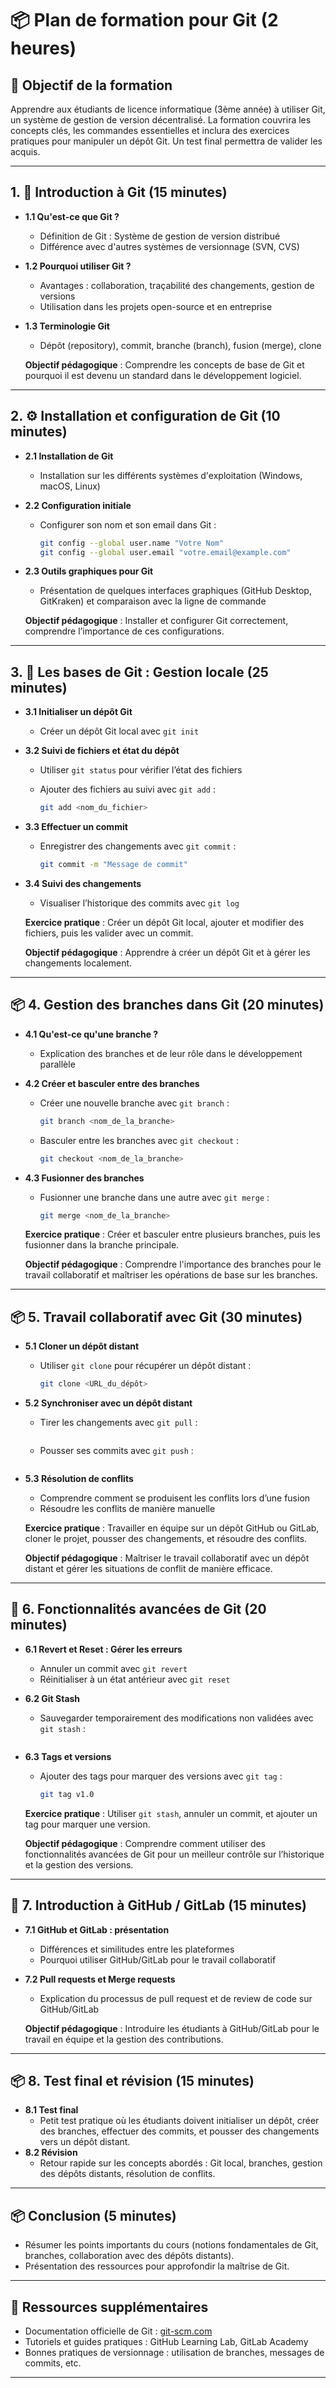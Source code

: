 # 📦 Plan de formation pour Git (2 heures)

## 🎯 Objectif de la formation

Apprendre aux étudiants de licence informatique (3ème année) à utiliser Git, un système de gestion de version décentralisé. La formation couvrira les concepts clés, les commandes essentielles et inclura des exercices pratiques pour manipuler un dépôt Git. Un test final permettra de valider les acquis.

---

## 1. 🐙 Introduction à Git (15 minutes)

- **1.1 Qu'est-ce que Git ?**
  - Définition de Git : Système de gestion de version distribué
  - Différence avec d'autres systèmes de versionnage (SVN, CVS)
- **1.2 Pourquoi utiliser Git ?**
  - Avantages : collaboration, traçabilité des changements, gestion de versions
  - Utilisation dans les projets open-source et en entreprise
- **1.3 Terminologie Git**
  - Dépôt (repository), commit, branche (branch), fusion (merge), clone

   **Objectif pédagogique** : Comprendre les concepts de base de Git et pourquoi il est devenu un standard dans le développement logiciel.

---

## 2. ⚙️ Installation et configuration de Git (10 minutes)

- **2.1 Installation de Git**
  - Installation sur les différents systèmes d'exploitation (Windows, macOS, Linux)
- **2.2 Configuration initiale**
  - Configurer son nom et son email dans Git :

     ```bash copy
     git config --global user.name "Votre Nom"
     git config --global user.email "votre.email@example.com"
     ```

- **2.3 Outils graphiques pour Git**
  - Présentation de quelques interfaces graphiques (GitHub Desktop, GitKraken) et comparaison avec la ligne de commande

   **Objectif pédagogique** : Installer et configurer Git correctement, comprendre l’importance de ces configurations.

---

## 3. 📂 Les bases de Git : Gestion locale (25 minutes)

- **3.1 Initialiser un dépôt Git**
  - Créer un dépôt Git local avec `git init`
- **3.2 Suivi de fichiers et état du dépôt**
  - Utiliser `git status` pour vérifier l’état des fichiers
  - Ajouter des fichiers au suivi avec `git add` :

     ```bash copy
     git add <nom_du_fichier>
     ```

- **3.3 Effectuer un commit**
  - Enregistrer des changements avec `git commit` :

     ```bash copy
     git commit -m "Message de commit"
     ```

- **3.4 Suivi des changements**
  - Visualiser l’historique des commits avec `git log`

   **Exercice pratique** : Créer un dépôt Git local, ajouter et modifier des fichiers, puis les valider avec un commit.

   **Objectif pédagogique** : Apprendre à créer un dépôt Git et à gérer les changements localement.

---

## 📦 4. **Gestion des branches dans Git** (20 minutes)

- **4.1 Qu'est-ce qu'une branche ?**
  - Explication des branches et de leur rôle dans le développement parallèle
- **4.2 Créer et basculer entre des branches**
  - Créer une nouvelle branche avec `git branch` :

     ```bash copy
     git branch <nom_de_la_branche>
     ```

  - Basculer entre les branches avec `git checkout` :

     ```bash copy
     git checkout <nom_de_la_branche>
     ```

- **4.3 Fusionner des branches**
  - Fusionner une branche dans une autre avec `git merge` :

     ```bash copy
     git merge <nom_de_la_branche>
     ```

   **Exercice pratique** : Créer et basculer entre plusieurs branches, puis les fusionner dans la branche principale.

   **Objectif pédagogique** : Comprendre l'importance des branches pour le travail collaboratif et maîtriser les opérations de base sur les branches.

---

## 📦 5. **Travail collaboratif avec Git** (30 minutes)

- **5.1 Cloner un dépôt distant**
  - Utiliser `git clone` pour récupérer un dépôt distant :

     ```bash copy
     git clone <URL_du_dépôt>
     ```

- **5.2 Synchroniser avec un dépôt distant**
  - Tirer les changements avec `git pull` :

     ```bash copy
     ```

  - Pousser ses commits avec `git push` :

     ```bash copy
     ```

- **5.3 Résolution de conflits**
  - Comprendre comment se produisent les conflits lors d’une fusion
  - Résoudre les conflits de manière manuelle

   **Exercice pratique** : Travailler en équipe sur un dépôt GitHub ou GitLab, cloner le projet, pousser des changements, et résoudre des conflits.

   **Objectif pédagogique** : Maîtriser le travail collaboratif avec un dépôt distant et gérer les situations de conflit de manière efficace.

---

## 🚀 6. **Fonctionnalités avancées de Git** (20 minutes)

- **6.1 Revert et Reset : Gérer les erreurs**
  - Annuler un commit avec `git revert`
  - Réinitialiser à un état antérieur avec `git reset`
- **6.2 Git Stash**
  - Sauvegarder temporairement des modifications non validées avec `git stash` :

     ```bash copy
     ```

- **6.3 Tags et versions**
  - Ajouter des tags pour marquer des versions avec `git tag` :

     ```bash copy
     git tag v1.0
     ```

   **Exercice pratique** : Utiliser `git stash`, annuler un commit, et ajouter un tag pour marquer une version.

   **Objectif pédagogique** : Comprendre comment utiliser des fonctionnalités avancées de Git pour un meilleur contrôle sur l’historique et la gestion des versions.

---

## 📘 7. **Introduction à GitHub / GitLab** (15 minutes)

- **7.1 GitHub et GitLab : présentation**
  - Différences et similitudes entre les plateformes
  - Pourquoi utiliser GitHub/GitLab pour le travail collaboratif
- **7.2 Pull requests et Merge requests**
  - Explication du processus de pull request et de review de code sur GitHub/GitLab

   **Objectif pédagogique** : Introduire les étudiants à GitHub/GitLab pour le travail en équipe et la gestion des contributions.

---

## 📦 8. **Test final et révision** (15 minutes)

- **8.1 Test final**
  - Petit test pratique où les étudiants doivent initialiser un dépôt, créer des branches, effectuer des commits, et pousser des changements vers un dépôt distant.
- **8.2 Révision**
  - Retour rapide sur les concepts abordés : Git local, branches, gestion des dépôts distants, résolution de conflits.

---

## 📦 Conclusion (5 minutes)

- Résumer les points importants du cours (notions fondamentales de Git, branches, collaboration avec des dépôts distants).
- Présentation des ressources pour approfondir la maîtrise de Git.

---

## 🔗 Ressources supplémentaires

- Documentation officielle de Git : [git-scm.com](https://git-scm.com)
- Tutoriels et guides pratiques : GitHub Learning Lab, GitLab Academy
- Bonnes pratiques de versionnage : utilisation de branches, messages de commits, etc.

---
